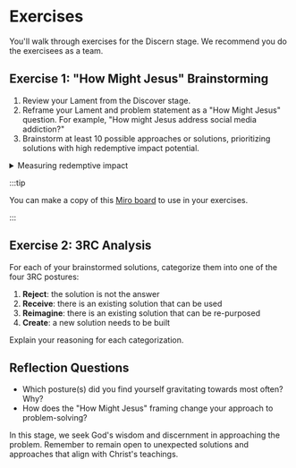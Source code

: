 # Exercises

You'll walk through exercises for the Discern stage. We recommend you do the exercisees as a team.

## Exercise 1: "How Might Jesus" Brainstorming

1. Review your Lament from the Discover stage.
1. Reframe your Lament and problem statement as a "How Might Jesus" question. For example, "How might Jesus address social media addiction?"
1. Brainstorm at least 10 possible approaches or solutions, prioritizing solutions with high redemptive impact potential.

<details>
  <summary>Measuring redemptive impact</summary>

At FaithTech, we measure redemptive impact by the relationships that develop with God, with the team, and with the beneficiaries of the solution.

Credit: Andy Crouch
</details>

:::tip

You can make a copy of this [Miro board](https://miro.com/app/board/uXjVKxbfKhc=/?share_link_id=515627343441) to use in your exercises.

:::

## Exercise 2: 3RC Analysis

For each of your brainstormed solutions, categorize them into one of the four 3RC postures:

1. **Reject**: the solution is not the answer
2. **Receive**: there is an existing solution that can be used
3. **Reimagine**: there is an existing solution that can be re-purposed
4. **Create**: a new solution needs to be built

Explain your reasoning for each categorization.

## Reflection Questions

- Which posture(s) did you find yourself gravitating towards most often? Why?
- How does the "How Might Jesus" framing change your approach to problem-solving?

In this stage, we seek God's wisdom and discernment in approaching the problem. Remember to remain open to unexpected solutions and approaches that align with Christ's teachings.
